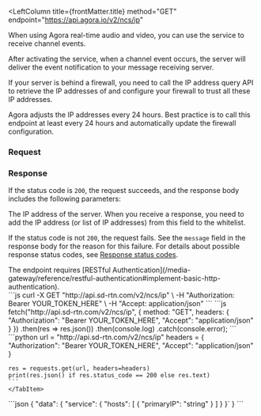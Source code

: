 
<RestAPILayout>

  <LeftColumn
    title={frontMatter.title}
    method="GET"
    endpoint="https://api.agora.io/v2/ncs/ip"
  >

When using Agora real-time audio and video, you can use the <Vg k="NCS_LONG" /> service to receive channel events.

After activating the service, when a channel event occurs, the <Vg k="NCS_LONG" /> server will deliver the event notification to your message receiving server.

If your server is behind a firewall, you need to call the IP address query API to retrieve the IP addresses of <Vg k="NCS_LONG" /> and configure your firewall to trust all these IP addresses.

Agora adjusts the <Vg k="NCS_LONG" /> IP addresses every 24 hours. Best practice is to call this endpoint at least every 24 hours and automatically update the firewall configuration.

### Request 

<ParameterList title="HEADER" required={true}>
  <Parameter name="Authorization" type="string" required={true}>
  <Authorization/>
  </Parameter>
</ParameterList>


### Response

If the status code is `200`, the request succeeds, and the response body includes the following parameters:

<ParameterList>
  <Parameter name="data" type="Object">
    <Parameter name="service" type="Object">
      <Parameter name="hosts" type="Object">
        <Parameter name="primaryIP" type="String">
          The IP address of the <Vg k="NCS_LONG" /> server. When you receive a response, you need to add the IP address (or list of IP addresses) from this field to the whitelist.
        </Parameter>
      </Parameter>
    </Parameter>
  </Parameter>
</ParameterList>

If the status code is not `200`, the request fails. See the `message` field in the response body for the reason for this failure. For details about possible response status codes, see [Response status codes](../../response-status-codes).

<PostmanLink />
</LeftColumn>
<RightColumn>
<Section title="Authorization">
The endpoint requires [RESTful Authentication](/media-gateway/reference/restful-authentication#implement-basic-http-authentication).
</Section>
<Section title="Request example">

  <Tabs groupId="code-examples">
    <TabItem value="curl" label="cURL" default>
    ```js
    curl -X GET "http://api.sd-rtn.com/v2/ncs/ip" \
     -H "Authorization: Bearer YOUR_TOKEN_HERE" \
     -H "Accept: application/json"
    ```
    </TabItem>
    <TabItem value="node" label="Node" default>
    ```js
    fetch("http://api.sd-rtn.com/v2/ncs/ip", {
        method: "GET",
        headers: {
            "Authorization": "Bearer YOUR_TOKEN_HERE",
            "Accept": "application/json"
        }
    })
    .then(res => res.json())
    .then(console.log)
    .catch(console.error);
    ```
    </TabItem>
    <TabItem value="python" label="Python" default>
    ```python
    url = "http://api.sd-rtn.com/v2/ncs/ip"
    headers = {
        "Authorization": "Bearer YOUR_TOKEN_HERE",
        "Accept": "application/json"
    }

    res = requests.get(url, headers=headers)
    print(res.json() if res.status_code == 200 else res.text)
    ```
    </TabItem>
  </Tabs>
</Section>
<Section title="Response example">
```json
{
  "data": {
    "service": {
      "hosts": [
        {
          "primaryIP": "string"
        }
      ]
    }
  }`      
}
```
</Section>
</RightColumn>
</RestAPILayout>
